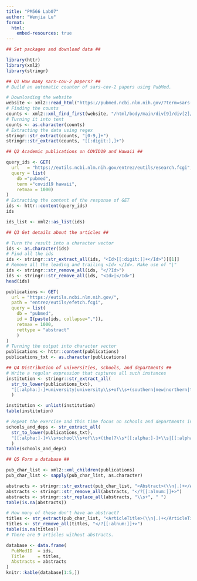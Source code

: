 ```yaml
---
title: "PM566 Lab07"
author: "Wenjia Lu"
format:
  html:
    embed-resources: true
---
```


```r
## Set packages and download data ##

library(httr)
library(xml2)
library(stringr)

```


```r
## Q1 How many sars-cov-2 papers? ##
# Build an automatic counter of sars-cov-2 papers using PubMed.

# Downloading the website 
website <- xml2::read_html("https://pubmed.ncbi.nlm.nih.gov/?term=sars-cov-2")
# Finding the counts 
counts <- xml2::xml_find_first(website, "/html/body/main/div[9]/div[2]/div[2]/div[1]")
# Turning it into text 
counts <- as.character(counts)
# Extracting the data using regex 
stringr::str_extract(counts, "[0-9,]+")
stringr::str_extract(counts, "[[:digit:],]+")

```


```r
## Q2 Academic publications on COVID19 and Hawaii ##

query_ids <- GET(
  url   = "https://eutils.ncbi.nlm.nih.gov/entrez/eutils/esearch.fcgi",
  query = list(
    db ="pubmed",
    term ="covid19 hawaii",
    retmax = 1000)
)
# Extracting the content of the response of GET
ids <- httr::content(query_ids)
ids

ids_list <- xml2::as_list(ids)

```


```r
## Q3 Get details about the articles ##

# Turn the result into a character vector
ids <- as.character(ids)
# Find all the ids 
ids <- stringr::str_extract_all(ids, "<Id>[[:digit:]]+</Id>")[[1]]
# Remove all the leading and trailing <Id> </Id>. Make use of "|"
ids <- stringr::str_remove_all(ids, "</?Id>")
ids <- stringr::str_remove_all(ids, "<Id>|</Id>")
head(ids)

publications <- GET(
  url = "https://eutils.ncbi.nlm.nih.gov/",
  path = "entrez/eutils/efetch.fcgi",
  query = list(
    db = "pubmed",
    id = I(paste(ids, collapse=",")),
    retmax = 1000,
    rettype = "abstract"
    )
)
# Turning the output into character vector
publications <- httr::content(publications)
publications_txt <- as.character(publications)

```


```r
## Q4 Distribution of universities, schools, and departments ##
# Write a regular expression that captures all such instances
institution <- stringr::str_extract_all(
  str_to_lower(publications_txt),
  "[[:alpha:]-]+university|university\\s+of\\s+(southern|new|northern|the)?\\s*[[:alpha:]-]+|[[:alpha:]-]+\\s+institute\\s+of\\s+[[:alpha:]-]+"
  ) 

institution <- unlist(institution)
table(institution)

# Repeat the exercise and this time focus on schools and departments in the form of 'School of…', 'Department of…'
schools_and_deps <- str_extract_all(
  str_to_lower(publications_txt),
  "[[:alpha:]-]+\\s+school\\s+of\\s+(the)?\\s*[[:alpha:]-]+\\s|[[:alpha:]-]+\\s+department\\s+of\\s+[[:alpha:]-]+\\s"
  )
table(schools_and_deps)

```


```r
## Q5 Form a database ##

pub_char_list <- xml2::xml_children(publications)
pub_char_list <- sapply(pub_char_list, as.character)

abstracts <- stringr::str_extract(pub_char_list, "<Abstract>(\\n|.)+</Abstract>")
abstracts <- stringr::str_remove_all(abstracts, "</?[[:alnum:]]+>")
abstracts <- stringr::str_replace_all(abstracts, "\\s+", " ")
table(is.na(abstracts))

# How many of these don't have an abstract? 
titles <- str_extract(pub_char_list, "<ArticleTitle>(\\n|.)+</ArticleTitle>")
titles <- str_remove_all(titles, "</?[[:alnum:]]+>")
table(is.na(titles))
# There are 9 articles without abstracts.

database <- data.frame(
  PubMedID  = ids,
  Title     = titles,
  Abstracts = abstracts
)
knitr::kable(database[1:5,])

```

